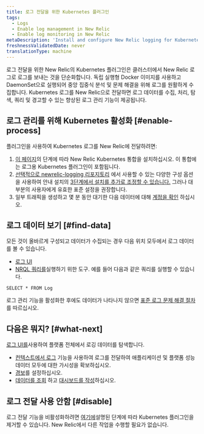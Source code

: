 ```yaml
---
title: 로그 전달을 위한 Kubernetes 플러그인
tags:
  - Logs
  - Enable log management in New Relic
  - Enable log monitoring in New Relic
metaDescription: 'Install and configure New Relic logging for Kubernetes, so you can use enhanced log management capabilities.'
freshnessValidatedDate: never
translationType: machine
---
```


로그 전달을 위한 New Relic의 Kubernetes 플러그인은 클러스터에서 New Relic 로그로 로그를 보내는 것을 단순화합니다. 독립 실행형 Docker 이미지를 사용하고 DaemonSet으로 실행되어 중앙 집중식 분석 및 문제 해결을 위해 로그를 원활하게 수집합니다. Kubernetes 로그를 New Relic으로 전달하면 로그 데이터를 수집, 처리, 탐색, 쿼리 및 경고할 수 있는 향상된 로그 관리 기능이 제공됩니다.

## 로그 관리를 위해 Kubernetes 활성화 [#enable-process]

플러그인을 사용하여 Kubernetes 로그를 New Relic에 전달하려면:

1. [이 페이지](/docs/kubernetes-pixie/kubernetes-integration/installation/kubernetes-integration-install-configure/)의 단계에 따라 New Relic Kubernetes 통합을 설치하십시오. 이 통합에는 로그용 Kubernetes 플러그인이 포함됩니다.
2. [선택적으로 newrelic-logging 리포지토리](https://github.com/newrelic/helm-charts/tree/master/charts/newrelic-logging#configuration) 에서 사용할 수 있는 다양한 구성 옵션을 사용하여 안내 설치의 [3단계에서 설치를 추가로 조정할 수 있습니다.](/docs/kubernetes-pixie/kubernetes-integration/installation/kubernetes-integration-install-configure/#kubernetes-install-navigation) 그러나 대부분의 사용자에게 유효한 표준 설정을 권장합니다.
3. 일부 트래픽을 생성하고 몇 분 동안 대기한 다음 데이터에 대해 [계정을 확인](#find-data) 하십시오.

<InstallFeedback/>

## 로그 데이터 보기 [#find-data]

모든 것이 올바르게 구성되고 데이터가 수집되는 경우 다음 위치 모두에서 로그 데이터를 볼 수 있습니다.

* [로그 UI](https://one.newrelic.com/launcher/logger.log-launcher)
* [NRQL 쿼리를](/docs/chart-builder/use-chart-builder/choose-data/use-advanced-nrql-mode-specify-data)실행하기 위한 도구. 예를 들어 다음과 같은 쿼리를 실행할 수 있습니다.

```
SELECT * FROM Log
```

로그 관리 기능을 활성화한 후에도 데이터가 나타나지 않으면 [표준 로그 문제 해결 절차](/docs/logs/log-management/troubleshooting/no-log-data-appears-ui/) 를 따르십시오.

## 다음은 뭐지? [#what-next]

[로그 UI를](/docs/logs/log-management/ui-data/use-logs-ui/)사용하여 플랫폼 전체에서 로깅 데이터를 탐색합니다.

* [컨텍스트에서 로그](/docs/logs/enable-log-management-new-relic/configure-logs-context/configure-logs-context-apm-agents/) 기능을 사용하여 로그를 전달하여 애플리케이션 및 플랫폼 성능 데이터 모두에 대한 가시성을 확보하십시오.
* [경보](/docs/alerts-applied-intelligence/new-relic-alerts/alert-conditions/create-alert-conditions/)를 설정하십시오.
* [데이터를 조회](/docs/query-your-data/explore-query-data/get-started/introduction-querying-new-relic-data/) 하고 [대시보드를 작성](/docs/query-your-data/explore-query-data/dashboards/introduction-dashboards/)하십시오.

## 로그 전달 사용 안함 [#disable]

로그 전달 기능을 비활성화하려면 [여기에](/docs/kubernetes-pixie/kubernetes-integration/uninstall-kubernetes/)설명된 단계에 따라 Kubernetes 플러그인을 제거할 수 있습니다. New Relic에서 다른 작업을 수행할 필요가 없습니다.